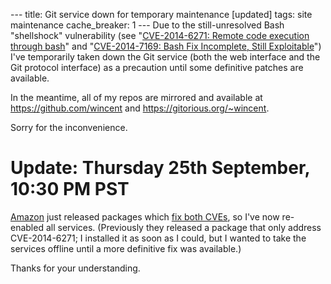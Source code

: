 ---
title: Git service down for temporary maintenance [updated]
tags: site maintenance
cache_breaker: 1
---
Due to the still-unresolved Bash "shellshock" vulnerability (see "[https://news.ycombinator.com/item?id=8361574 CVE-2014-6271: Remote code execution through bash]" and "[https://news.ycombinator.com/item?id=8365158 CVE-2014-7169: Bash Fix Incomplete, Still Exploitable]") I've temporarily taken down the Git service (both the web interface and the Git protocol interface) as a precaution until some definitive patches are available.

In the meantime, all of my repos are mirrored and available at https://github.com/wincent and https://gitorious.org/~wincent.

Sorry for the inconvenience.

= Update: Thursday 25th September, 10:30 PM PST =

[[Amazon]] just released packages which [https://alas.aws.amazon.com/ALAS-2014-419.html fix both CVEs], so I've now re-enabled all services. (Previously they released a package that only address CVE-2014-6271; I installed it as soon as I could, but I wanted to take the services offline until a more definitive fix was available.)

Thanks for your understanding.
